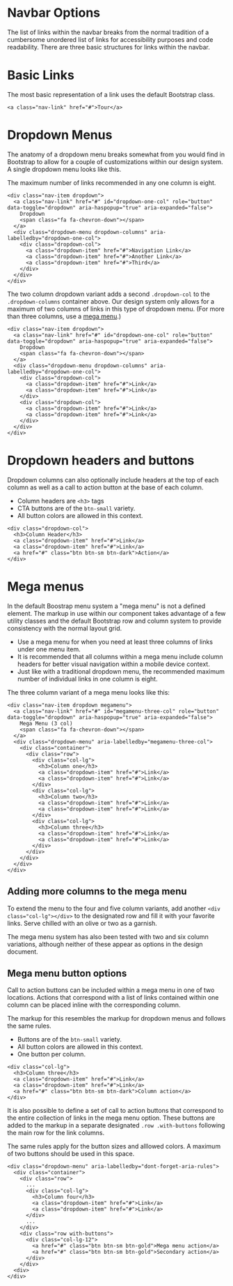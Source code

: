
<Meta title="Docs/Global Header/Navbar options" />

# Navbar Options

The list of links within the navbar breaks from the normal tradition of a cumbersome unordered list of links for accessibility purposes and code readability. There are three basic structures for links within the navbar.

# Basic Links

The most basic representation of a link uses the default Bootstrap class.

```
<a class="nav-link" href="#">Tour</a>
```

# Dropdown Menus

The anatomy of a dropdown menu breaks somewhat from you would find in Bootstrap to allow for a couple of customizations within our design system. A single dropdown menu looks like this.

The maximum number of links recommended in any one column is eight.

```
<div class="nav-item dropdown">
  <a class="nav-link" href="#" id="dropdown-one-col" role="button" data-toggle="dropdown" aria-haspopup="true" aria-expanded="false">
    Dropdown
    <span class="fa fa-chevron-down"></span>
  </a>
  <div class="dropdown-menu dropdown-columns" aria-labelledby="dropdown-one-col">
    <div class="dropdown-col">
      <a class="dropdown-item" href="#">Navigation Link</a>
      <a class="dropdown-item" href="#">Another Link</a>
      <a class="dropdown-item" href="#">Third</a>
    </div>
  </div>
</div>
```

The two column dropdown variant adds a second `.dropdown-col` to the `.dropdown-columns` container above. Our design system only allows for a maximum of two columns of links in this type of dropdown menu. (For more than three columns, use a [mega menu](?path=/docs/docs-global-header-navbar-options--page#mega-menus).)

```
<div class="nav-item dropdown">
  <a class="nav-link" href="#" id="dropdown-one-col" role="button" data-toggle="dropdown" aria-haspopup="true" aria-expanded="false">
    Dropdown
    <span class="fa fa-chevron-down"></span>
  </a>
  <div class="dropdown-menu dropdown-columns" aria-labelledby="dropdown-one-col">
    <div class="dropdown-col">
      <a class="dropdown-item" href="#">Link</a>
      <a class="dropdown-item" href="#">Link</a>
    </div>
    <div class="dropdown-col">
      <a class="dropdown-item" href="#">Link</a>
      <a class="dropdown-item" href="#">Link</a>
    </div>
  </div>
</div>
```

# Dropdown headers and buttons

Dropdown columns can also optionally include headers at the top of each column as well as a call to action button at the base of each column.

- Column headers are `<h3>` tags
- CTA buttons are of the `btn-small` variety.
- All button colors are allowed in this context.

```
<div class="dropdown-col">
  <h3>Column Header</h3>
  <a class="dropdown-item" href="#">Link</a>
  <a class="dropdown-item" href="#">Link</a>
  <a href="#" class="btn btn-sm btn-dark">Action</a>
</div>
```

# Mega menus

In the default Boostrap menu system a "mega menu" is not a defined element. The markup in use within our component takes advantage of a few utility classes and the default Bootstrap row and column system to provide consistency with the normal layout grid.

- Use a mega menu for when you need at least three columns of links under one menu item.
- It is recommended that all columns within a mega menu include column headers for better visual navigation within a mobile device context.
- Just like with a traditional dropdown menu, the recommended maximum number of individual links in one column is eight.

The three column variant of a mega menu looks like this:

```
<div class="nav-item dropdown megamenu">
  <a class="nav-link" href="#" id="megamenu-three-col" role="button" data-toggle="dropdown" aria-haspopup="true" aria-expanded="false">
    Mega Menu (3 col)
    <span class="fa fa-chevron-down"></span>
  </a>
  <div class="dropdown-menu" aria-labelledby="megamenu-three-col">
    <div class="container">
      <div class="row">
        <div class="col-lg">
          <h3>Column one</h3>
          <a class="dropdown-item" href="#">Link</a>
          <a class="dropdown-item" href="#">Link</a>
        </div>
        <div class="col-lg">
          <h3>Column two</h3>
          <a class="dropdown-item" href="#">Link</a>
          <a class="dropdown-item" href="#">Link</a>
        </div>
        <div class="col-lg">
          <h3>Column three</h3>
          <a class="dropdown-item" href="#">Link</a>
          <a class="dropdown-item" href="#">Link</a>
        </div>
      </div>
    </div>
  </div>
</div>
```

## Adding more columns to the mega menu

To extend the menu to the four and five column variants, add another `<div class="col-lg"></div>` to the designated row and fill it with your favorite links. Serve chilled with an olive or two as a garnish.

The mega menu system has also been tested with two and six column variations, although neither of these appear as options in the design document.

## Mega menu button options

Call to action buttons can be included within a mega menu in one of two locations. Actions that correspond with a list of links contained within one column can be placed inline with the corresponding column.

The markup for this resembles the markup for dropdown menus and follows the same rules.

- Buttons are of the `btn-small` variety.
- All button colors are allowed in this context.
- One button per column.

```
<div class="col-lg">
  <h3>Column three</h3>
  <a class="dropdown-item" href="#">Link</a>
  <a class="dropdown-item" href="#">Link</a>
  <a href="#" class="btn btn-sm btn-dark">Column action</a>
</div>
```

It is also possible to define a set of call to action buttons that correspond to the entire collection of links in the mega menu option. These buttons are added to the markup in a separate designated `.row .with-buttons` following the main row for the link columns.

The same rules apply for the button sizes and alllowed colors. A maximum of two buttons should be used in this space.

```
<div class="dropdown-menu" aria-labelledby="dont-forget-aria-rules">
  <div class="container">
    <div class="row">
      ...
      <div class="col-lg">
        <h3>Column four</h3>
        <a class="dropdown-item" href="#">Link</a>
        <a class="dropdown-item" href="#">Link</a>
      </div>
      ...
    </div>
    <div class="row with-buttons">
      <div class="col-lg-12">
        <a href="#" class="btn btn-sm btn-gold">Mega menu action</a>
        <a href="#" class="btn btn-sm btn-gold">Secondary action</a>
      </div>
    </div>
  <div>
</div>
```

